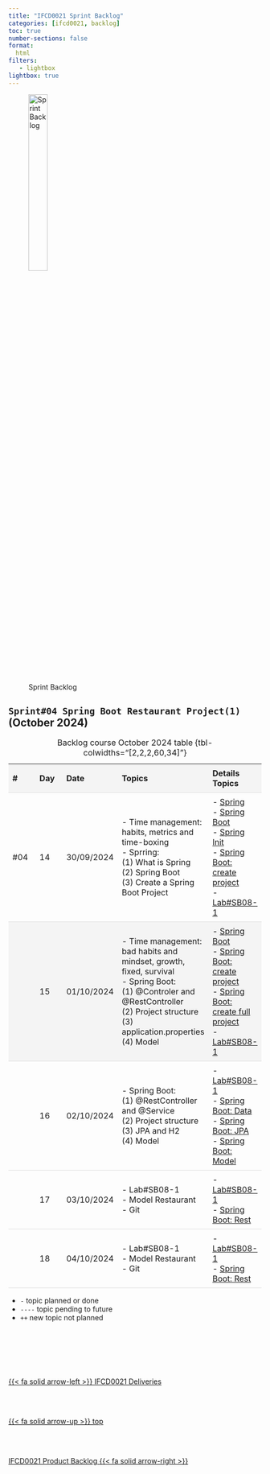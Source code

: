 ```yaml
---
title: "IFCD0021 Sprint Backlog"
categories: [ifcd0021, backlog]
toc: true
number-sections: false
format:
  html
filters:
   - lightbox
lightbox: true
---
```


<style>

.heatMap th { background:  #f4f4f4;}
tr:nth-child(2) {background-color: #f4f4f4;}

th, td {
  padding: 8px;
  text-align: left;
  border-bottom: 1px solid #ddd;
}

tr:hover {background-color:  #f4f4f4;}

</style>

![Sprint Backlog](/images/home/backlog.jpg){width="30%"}

<div class="heatMap">

::: {.column-page-right}


##  ``Sprint#04 Spring Boot Restaurant Project(1)`` (October 2024)

| # | Day | Date | Topics |  Details Topics |
| -- | -- | -- | -- | -- |
|  #04 | 14 | 30/09/2024 |  -  Time management: habits, metrics and time-boxing</br>  - Sprring: </br>   (1) What is Spring  </br>  (2)  Spring Boot </br>  (3)  Create a Spring Boot Project  | - [Spring](/spring/spring-basics.qmd){.external target='_blank'} </br>   - [Spring Boot](/springboot/boot-what-basics.qmd){.external target='_blank'} </br>  - [Spring Init](https://start.spring.io/){.external target='_blank'}  </br> - [Spring Boot: create project](/springboot/boot-what-create.qmd){.external target='_blank'} </BR>- [Lab#SB08-1](/springboot/sblab8-1.qmd){.external target='_blank'}   |
|   | 15 | 01/10/2024 |   -  Time management: bad habits and mindset, growth, fixed, survival </br>  - Spring Boot: </br>  (1)  @Controler and @RestController </br>   (2)  Project structure  </br>  (3)  application.properties  </br>  (4)  Model  |   - [Spring Boot](/springboot/boot-what-basics.qmd){.external target='_blank'}  </br>  - [Spring Boot: create project](/springboot/boot-what-create.qmd){.external target='_blank'}  </br> - [Spring Boot: create full project](/springboot/boot-what-create-th-h2.qmd){.external target='_blank'} </BR>  - [Lab#SB08-1](/springboot/sblab8-1.qmd){.external target='_blank'} |
|   | 16 | 02/10/2024 |  - Spring Boot: </br>  (1)  @RestController  and @Service  </br>   (2)  Project structure  </br>  (3)  JPA and H2  </br>  (4)  Model  | - [Lab#SB08-1](/springboot/sblab8-1.qmd){.external target='_blank'} </BR>  - [Spring Boot: Data](/springboot/boot-concepts-data.qmd){.external target='_blank'} </br>  - [Spring Boot: JPA](/springboot/boot-concepts-jpa.qmd){.external target='_blank'}  </BR>  - [Spring Boot: Model](/springboot/boot-concepts-model.qmd){.external target='_blank'}  |
|   | 17 | 03/10/2024 |  - Lab#SB08-1 </br>  - Model Restaurant  </br>   -  Git </br> | - [Lab#SB08-1](/springboot/sblab8-1.qmd){.external target='_blank'} </BR>  - [Spring Boot: Rest](/springboot/boot-concepts-rest.qmd){.external target='_blank'} |
|   | 18 | 04/10/2024 |  - Lab#SB08-1 </br>  - Model Restaurant  </br>   -  Git </br> | - [Lab#SB08-1](/springboot/sblab8-1.qmd){.external target='_blank'} </BR>  - [Spring Boot: Rest](/springboot/boot-concepts-rest.qmd){.external target='_blank'}  |
: Backlog course October 2024 table {tbl-colwidths="[2,2,2,60,34]"}
:::

</div>

::: {.callout-note}
- `-` topic planned or done
- `----` topic pending to future
- `++` new topic not planned
:::


<!--- navLinks -->
<br><br>

<div class=row>
<br>
<div class='column left previous'>
<br>
[{{< fa solid arrow-left >}} IFCD0021 Deliveries](/ifcd0021-24/ifcd0021deliveries-24.qmd)
<br>
</div>
<br>
<div class='column center'>
<br>
[{{< fa solid arrow-up >}} top](#top)
<br>
</div>
<br>
<div class='column right next'>
<br>
[IFCD0021 Product Backlog  {{< fa solid arrow-right >}}](/ifcd0021-24/ifcd0021backlog-product-24.qmd)
<br>
</div>
<br>
</div>
